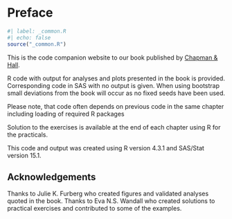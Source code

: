 # Preface {.unnumbered}

```r
#| label: _common.R
#| echo: false
source("_common.R")
```

This is the code companion website to our book published by [Chapman & Hall](https://www.routledge.com/Models-for-Multi-State-Survival-Data-Rates-Risks-and-Pseudo-Values/Andersen-Ravn/p/book/9780367140021# "go to the book at the publisher").

R code with output for analyses and plots presented in the book is provided. Corresponding code in SAS with no output is given. When using bootstrap small deviations from the book will occur as no fixed seeds have been used.

Please note, that code often depends on previous code in the same chapter including loading of required R packages

Solution to the exercises is available at the end of each chapter using R for the practicals.

This code and output was created using R version 4.3.1 and SAS/Stat version 15.1.

## Acknowledgements {.unnumbered}

Thanks to Julie K. Furberg who created figures and validated analyses quoted in the book. Thanks to Eva N.S. Wandall who created solutions to practical exercises and contributed to some of the examples.

